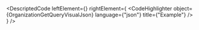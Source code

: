 
<DescriptedCode
  leftElement={<OrganizationGetQueryDesc />}
  rightElement={
    <CodeHighlighter
      object={OrganizationGetQueryVisualJson}
      language={"json"}
      title={"Example"}
    />
  }
/>
